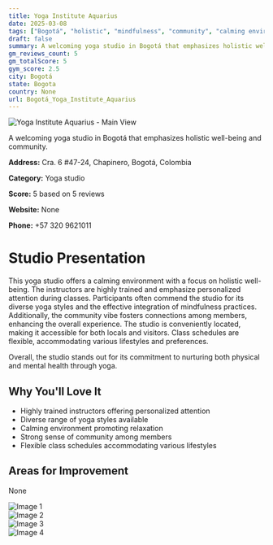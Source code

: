 ```yaml
---
title: Yoga Institute Aquarius
date: 2025-03-08
tags: ["Bogotá", "holistic", "mindfulness", "community", "calming environment", "Bogotá"]  
draft: false
summary: A welcoming yoga studio in Bogotá that emphasizes holistic well-being and community.
gm_reviews_count: 5
gm_totalScore: 5
gym_score: 2.5
city: Bogotá
state: Bogota
country: None
url: Bogotá_Yoga_Institute_Aquarius
---
```


<div className="aspect-[16/9] relative my-8">
  <img 
    src="https://lh5.googleusercontent.com/p/AF1QipNn-H2bmUCVDjY9IFbotui4ZNjWoD6zxUC7XTrD=w1920-h1080-k-no"
    alt="Yoga Institute Aquarius - Main View"
    className="object-cover absolute inset-0 w-full h-full rounded-lg"
  />
</div>

A welcoming yoga studio in Bogotá that emphasizes holistic well-being and community.

**Address:** Cra. 6 #47-24, Chapinero, Bogotá, Colombia

**Category:** Yoga studio

**Score:** 5 based on 5 reviews

**Website:** None

**Phone:** +57 320 9621011

# Studio Presentation

This yoga studio offers a calming environment with a focus on holistic well-being. The instructors are highly trained and emphasize personalized attention during classes. Participants often commend the studio for its diverse yoga styles and the effective integration of mindfulness practices. Additionally, the community vibe fosters connections among members, enhancing the overall experience. The studio is conveniently located, making it accessible for both locals and visitors. Class schedules are flexible, accommodating various lifestyles and preferences.

Overall, the studio stands out for its commitment to nurturing both physical and mental health through yoga.

## Why You'll Love It

- Highly trained instructors offering personalized attention
- Diverse range of yoga styles available
- Calming environment promoting relaxation
- Strong sense of community among members
- Flexible class schedules accommodating various lifestyles

## Areas for Improvement

None

<div className="grid grid-cols-1 xl:grid-cols-2 gap-4 my-8">
<div className="aspect-[4/3] relative"><img src="https://lh3.googleusercontent.com/gps-proxy/ALd4DhG0TEK0ADXgtvedQsGKL8pJI6-CMYq0ev0XFv2TFAw_3SPptjJbjitvOYqmyAZTevfuHjY97j-cU4gROOl_qdQVzebdX5uJ_SEjxF0om7zRX-IvGuzp7LniqTZiex1dtunhlQ9meGbLK1p9IhOUsOjgDFp22FU86CHA73Ka56TJt4pWjAJr9AGuXJsoBGjT3ZV3tXE=w1920-h1080-k-no" alt="Image 1" className="object-cover absolute inset-0 w-full h-full rounded-lg" /></div>
<div className="aspect-[4/3] relative"><img src="https://lh5.googleusercontent.com/p/AF1QipOPicnZGdGuDHOBuETZGoHV26tP_ltLcv_6Uor9=w1920-h1080-k-no" alt="Image 2" className="object-cover absolute inset-0 w-full h-full rounded-lg" /></div>
<div className="aspect-[4/3] relative"><img src="https://lh5.googleusercontent.com/p/AF1QipMoRvuRfnLBMb1AHsEJwBWWCe_sCJP0P-B2KBsy=w1920-h1080-k-no" alt="Image 3" className="object-cover absolute inset-0 w-full h-full rounded-lg" /></div>
<div className="aspect-[4/3] relative"><img src="https://lh5.googleusercontent.com/p/AF1QipPdstkpnjuu5iScz0Fw1Dj1oO2FpSpPFOrq5apu=w1920-h1080-k-no" alt="Image 4" className="object-cover absolute inset-0 w-full h-full rounded-lg" /></div>
</div>